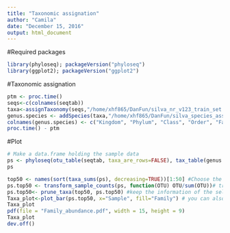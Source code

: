 ```yaml
---
title: "Taxonomic assignation"
author: "Camila"
date: "December 15, 2016"
output: html_document
---
```

#Required packages

```r
library(phyloseq); packageVersion("phyloseq")
library(ggplot2); packageVersion("ggplot2")

```

#Taxonomic assignation
```r
ptm <- proc.time()
seqs<-c(colnames(seqtab))
taxa<-assignTaxonomy(seqs,"/home/xhf865/DanFun/silva_nr_v123_train_set.fa.gz",verbose = TRUE, minBoot=80) 
genus.species <- addSpecies(taxa,"/home/xhf865/DanFun/silva_species_assignment_v123.fa.gz",verbose = TRUE)
colnames(genus.species) <- c("Kingdom", "Phylum", "Class", "Order", "Family", "Genus", "Specie")
proc.time() - ptm
```

#Plot

```r

# Make a data.frame holding the sample data
ps <- phyloseq(otu_table(seqtab, taxa_are_rows=FALSE), tax_table(genus.species))
ps

top50 <- names(sort(taxa_sums(ps), decreasing=TRUE))[1:50] #Choose the number of main sequences ("OTUs") that you want to analysis along all samples
ps.top50 <- transform_sample_counts(ps, function(OTU) OTU/sum(OTU))# transforms the sample counts of a taxa abundance matrix 
ps.top50<- prune_taxa(top50, ps.top50) #keep the information of the selected sequences
Taxa_plot<-plot_bar(ps.top50, x="Sample", fill="Family") # you can also plot by  "Phylum", "Class", "Order", "Genus" or "Specie"
Taxa_plot
pdf(file = "Family_abundance.pdf", width = 15, height = 9)
Taxa_plot
dev.off()
```



